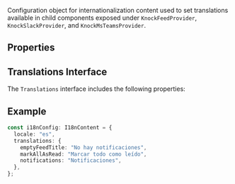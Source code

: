 Configuration object for internationalization content used to set translations available in child components exposed under `KnockFeedProvider`, `KnockSlackProvider`, and `KnockMsTeamsProvider`.

## Properties

<Attributes>
  <Attribute
    name="translations"
    type="Partial&lt;Translations&gt;"
    description="A partial object containing translation overrides for the default English strings."
  />
  <Attribute
    name="locale"
    type="string"
    description="A valid locale code (e.g., 'en', 'es', 'fr')."
  />
</Attributes>

## Translations Interface

The `Translations` interface includes the following properties:

<Attributes>
  <Attribute
    name="emptyFeedTitle"
    type="string"
    description="Title shown when the feed is empty."
  />
  <Attribute
    name="emptyFeedBody"
    type="string"
    description="Body text shown when the feed is empty."
  />
  <Attribute
    name="notifications"
    type="string"
    description="Label for notifications."
  />
  <Attribute name="poweredBy" type="string" description="Powered by text." />
  <Attribute
    name="markAllAsRead"
    type="string"
    description="Mark all as read button text."
  />
  <Attribute
    name="archiveNotification"
    type="string"
    description="Archive notification button text."
  />
  <Attribute name="all" type="string" description="All filter option text." />
  <Attribute
    name="unread"
    type="string"
    description="Unread filter option text."
  />
  <Attribute name="read" type="string" description="Read filter option text." />
  <Attribute
    name="unseen"
    type="string"
    description="Unseen filter option text."
  />
</Attributes>

## Example

```typescript
const i18nConfig: I18nContent = {
  locale: "es",
  translations: {
    emptyFeedTitle: "No hay notificaciones",
    markAllAsRead: "Marcar todo como leído",
    notifications: "Notificaciones",
  },
};
```
